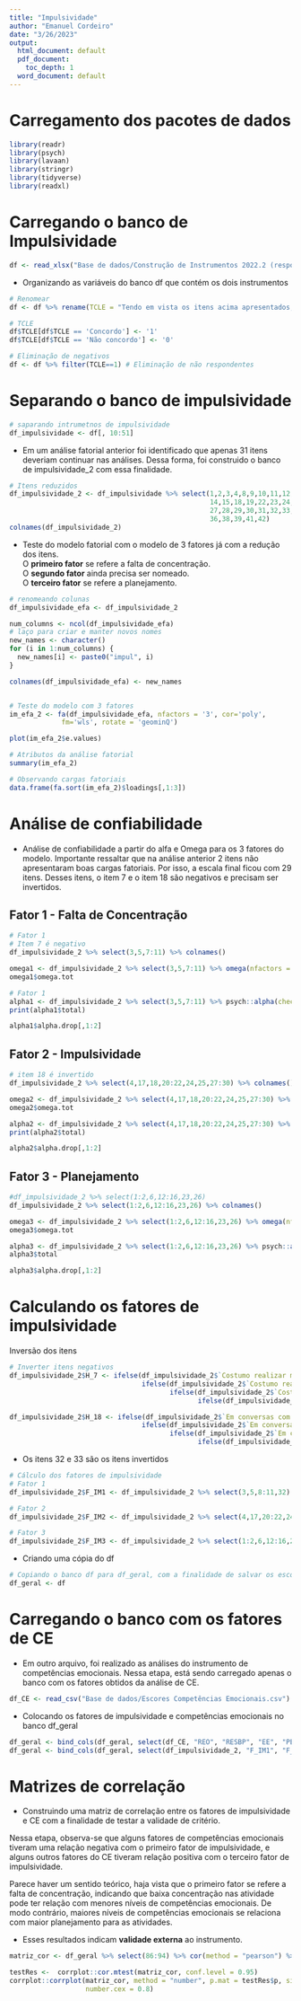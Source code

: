 ```yaml
---
title: "Impulsividade"
author: "Emanuel Cordeiro"
date: "3/26/2023"
output:
  html_document: default
  pdf_document: 
    toc_depth: 1
  word_document: default
---
```


# Carregamento dos pacotes de dados

```r
library(readr)
library(psych)
library(lavaan)
library(stringr)
library(tidyverse)
library(readxl)
```

# Carregando o banco de Impulsividade

```r
df <- read_xlsx("Base de dados/Construção de Instrumentos 2022.2 (respostas).xlsx")
```

-   Organizando as variáveis do banco df que contém os dois instrumentos

```r
# Renomear
df <- df %>% rename(TCLE = "Tendo em vista os itens acima apresentados, eu, de forma livre e esclarecida, manifesto meu consentimento para participar da pesquisa.")
```

```r
# TCLE
df$TCLE[df$TCLE == 'Concordo'] <- '1'
df$TCLE[df$TCLE == 'Não concordo'] <- '0'
```

```r
# Eliminação de negativos
df <- df %>% filter(TCLE==1) # Eliminação de não respondentes
```

# Separando o banco de impulsividade

```r
# saparando intrumetnos de impulsividade
df_impulsividade <- df[, 10:51]
```

-   Em um análise fatorial anterior foi identificado que apenas 31 itens deveriam continuar nas análises. Dessa forma, foi construido o banco de impulsividade_2 com essa finalidade.

```r
# Itens reduzidos
df_impulsividade_2 <- df_impulsividade %>% select(1,2,3,4,8,9,10,11,12,13,
                                                  14,15,18,19,22,23,24,26,
                                                  27,28,29,30,31,32,33,34,
                                                  36,38,39,41,42)
colnames(df_impulsividade_2)
```

-   Teste do modelo fatorial com o modelo de 3 fatores já com a redução dos itens.\
    O **primeiro fator** se refere a falta de concentração.\
    O **segundo fator** ainda precisa ser nomeado.\
    O **terceiro fator** se refere a planejamento.

```r

# renomeando colunas
df_impulsividade_efa <- df_impulsividade_2

num_columns <- ncol(df_impulsividade_efa)
# laço para criar e manter novos nomes
new_names <- character()
for (i in 1:num_columns) {
  new_names[i] <- paste0("impul", i)
}

colnames(df_impulsividade_efa) <- new_names


# Teste do modelo com 3 fatores
im_efa_2 <- fa(df_impulsividade_efa, nfactors = '3', cor='poly', 
             fm='wls', rotate = 'geominQ')

plot(im_efa_2$e.values)
```

```r
# Atributos da análise fatorial
summary(im_efa_2)
```

```r
# Observando cargas fatoriais
data.frame(fa.sort(im_efa_2)$loadings[,1:3])

```

# Análise de confiabilidade

-   Análise de confiabilidade a partir do alfa e Omega para os 3 fatores do modelo. Importante ressaltar que na análise anterior 2 itens não apresentaram boas cargas fatoriais. Por isso, a escala final ficou com 29 itens. Desses itens, o item 7 e o item 18 são negativos e precisam ser invertidos.

## Fator 1 - Falta de Concentração

```r
# Fator 1
# Item 7 é negativo
df_impulsividade_2 %>% select(3,5,7:11) %>% colnames() 
```

```r
omega1 <- df_impulsividade_2 %>% select(3,5,7:11) %>% omega(nfactors = 1, poly = TRUE)
omega1$omega.tot

```

```r
# Fator 1
alpha1 <- df_impulsividade_2 %>% select(3,5,7:11) %>% psych::alpha(check.keys = TRUE) 
print(alpha1$total)
```

```r
alpha1$alpha.drop[,1:2]
```

## Fator 2 - Impulsividade

```r
# item 18 é invertido
df_impulsividade_2 %>% select(4,17,18,20:22,24,25,27:30) %>% colnames() 
```

```r
omega2 <- df_impulsividade_2 %>% select(4,17,18,20:22,24,25,27:30) %>% omega(nfactors = 1, poly = TRUE)
omega2$omega.tot
```

```r
alpha2 <- df_impulsividade_2 %>% select(4,17,18,20:22,24,25,27:30) %>% psych::alpha(check.keys = TRUE) 
print(alpha2$total)
```

```r
alpha2$alpha.drop[,1:2]
```

## Fator 3 - Planejamento

```r
#df_impulsividade_2 %>% select(1:2,6,12:16,23,26)
df_impulsividade_2 %>% select(1:2,6,12:16,23,26) %>% colnames()
```

```r
omega3 <- df_impulsividade_2 %>% select(1:2,6,12:16,23,26) %>% omega(nfactors = 1, poly = TRUE)
omega3$omega.tot
```

```r
alpha3 <- df_impulsividade_2 %>% select(1:2,6,12:16,23,26) %>% psych::alpha(check.keys = TRUE) 
alpha3$total
```

```r
alpha3$alpha.drop[,1:2]
```

# Calculando os fatores de impulsividade

Inversão dos itens

```r
# Inverter itens negativos
df_impulsividade_2$H_7 <- ifelse(df_impulsividade_2$`Costumo realizar minhas atividades sem perder o foco.` == 1, 5,
                                 ifelse(df_impulsividade_2$`Costumo realizar minhas atividades sem perder o foco.` == 2, 4,
                                        ifelse(df_impulsividade_2$`Costumo realizar minhas atividades sem perder o foco.` == 4, 2,
                                               ifelse(df_impulsividade_2$`Costumo realizar minhas atividades sem perder o foco.` == 5, 1, df_impulsividade_2$`Costumo realizar minhas atividades sem perder o foco.`))))

df_impulsividade_2$H_18 <- ifelse(df_impulsividade_2$`Em conversas com amigos, penso antes de falar.` == 1, 5,
                                 ifelse(df_impulsividade_2$`Em conversas com amigos, penso antes de falar.` == 2, 4,
                                        ifelse(df_impulsividade_2$`Em conversas com amigos, penso antes de falar.` == 4, 2,
                                               ifelse(df_impulsividade_2$`Em conversas com amigos, penso antes de falar.` == 5, 1, df_impulsividade_2$`Em conversas com amigos, penso antes de falar.`))))
```

-   Os itens 32 e 33 são os itens invertidos

```r
# Cálculo dos fatores de impulsividade
# Fator 1
df_impulsividade_2$F_IM1 <- df_impulsividade_2 %>% select(3,5,8:11,32) %>% rowMeans()

# Fator 2
df_impulsividade_2$F_IM2 <- df_impulsividade_2 %>% select(4,17,20:22,24,25,27:30,33) %>% rowMeans()

# Fator 3
df_impulsividade_2$F_IM3 <- df_impulsividade_2 %>% select(1:2,6,12:16,23,26) %>% rowMeans()
```

-   Criando uma cópia do df

```r
# Copiando o banco df para df_geral, com a finalidade de salvar os escores dos fatores de impulsividade e CE
df_geral <- df
```

# Carregando o banco com os fatores de CE

-   Em outro arquivo, foi realizado as análises do instrumento de competências emocionais. Nessa etapa, está sendo carregado apenas o banco com os fatores obtidos da análise de CE.

```r
df_CE <- read_csv("Base de dados/Escores Competências Emocionais.csv")
```

-   Colocando os fatores de impulsividade e competências emocionais no banco df_geral

```r
df_geral <- bind_cols(df_geral, select(df_CE, "REO", "RESBP", "EE", "PE", "RESAP", "CEG"))
df_geral <- bind_cols(df_geral, select(df_impulsividade_2, "F_IM1", "F_IM2", "F_IM3"))
```

# Matrizes de correlação

-   Construindo uma matriz de correlação entre os fatores de impulsividade e CE com a finalidade de testar a validade de critério.

Nessa etapa, observa-se que alguns fatores de competências emocionais tiveram uma relação negativa com o primeiro fator de impulsividade, e alguns outros fatores do CE tiveram relação positiva com o terceiro fator de impulsividade.

Parece haver um sentido teórico, haja vista que o primeiro fator se refere a falta de concentração, indicando que baixa concentração nas atividade pode ter relação com menores níveis de competências emocionais. De modo contrário, maiores níveis de competências emocionais se relaciona com maior planejamento para as atividades.

-   Esses resultados indicam **validade externa** ao instrumento.

```r
matriz_cor <- df_geral %>% select(86:94) %>% cor(method = "pearson") %>% round(2)

testRes <-  corrplot::cor.mtest(matriz_cor, conf.level = 0.95) 
corrplot::corrplot(matriz_cor, method = "number", p.mat = testRes$p, sig.level = 0.05, type = "upper",
                   number.cex = 0.8)
```
